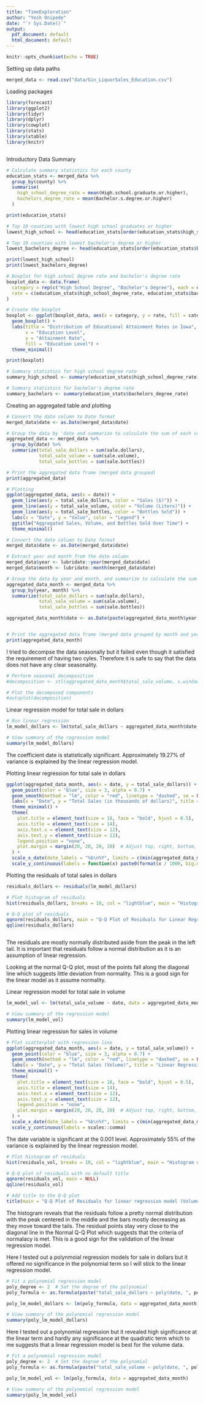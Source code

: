 ```yaml
---
title: "TimeExploration"
author: "Yesh Onipede"
date: "`r Sys.Date()`"
output:
  pdf_document: default
  html_document: default
---
```


```r
knitr::opts_chunk$set(echo = TRUE)
```

Setting up data paths 
```r
merged_data <- read.csv("data/Gin_LiquorSales_Education.csv")
```

Loading packages 
```r
library(forecast)
library(ggplot2)
library(tidyr)
library(dplyr)
library(cowplot)
library(stats)
library(xtable)
library(knitr)



```
Introductory Data Summary
```r
# Calculate summary statistics for each county
education_stats <- merged_data %>%
  group_by(county) %>%
  summarise(
    high_school_degree_rate = mean(High.school.graduate.or.higher),
    bachelors_degree_rate = mean(Bachelor.s.degree.or.higher)
  )

print(education_stats)

# Top 10 counties with lowest high school graduates or higher
lowest_high_school <- head(education_stats[order(education_stats$high_school_degree_rate),], 10)

# Top 10 counties with lowest bachelor's degree or higher
lowest_bachelors_degree <- head(education_stats[order(education_stats$bachelors_degree_rate),], 10)

print(lowest_high_school)
print(lowest_bachelors_degree)


```

```r


# Boxplot for high school degree rate and bachelor's degree rate
boxplot_data <- data.frame(
  category = rep(c("High School Degree", "Bachelor's Degree"), each = nrow(education_stats)),
  rate = c(education_stats$high_school_degree_rate, education_stats$bachelors_degree_rate)
)

# Create the boxplot
boxplot <- ggplot(boxplot_data, aes(x = category, y = rate, fill = category)) +
  geom_boxplot() +
  labs(title = "Distribution of Educational Attainment Rates in Iowa",
       x = "Education Level",
       y = "Attainment Rate",
       fill = "Education Level") +
  theme_minimal()

print(boxplot)

# Summary statistics for high school degree rate
summary_high_school <- summary(education_stats$high_school_degree_rate)

# Summary statistics for bachelor's degree rate
summary_bachelors <- summary(education_stats$bachelors_degree_rate)


```




Creating an aggregated table and plotting 
```r
# Convert the date column to Date format 
merged_data$date <- as.Date(merged_data$date)

# Group the data by 'date and summarize to calculate the sum of each variable for each date
aggregated_data <- merged_data %>%
  group_by(date) %>%
  summarize(total_sale_dollars = sum(sale.dollars),
            total_sale_volume = sum(sale.volume),
            total_sale_bottles = sum(sale.bottles))

# Print the aggregated data frame (merged data grouped)
print(aggregated_data)

# Plotting
ggplot(aggregated_data, aes(x = date)) +
  geom_line(aes(y = total_sale_dollars, color = "Sales ($)")) +
  geom_line(aes(y = total_sale_volume, color = "Volume (Liters)")) +
  geom_line(aes(y = total_sale_bottles, color = "Bottles Sold")) +
  labs(x = "Date", y = "Value", color = "Legend") +
  ggtitle("Aggregated Sales, Volume, and Bottles Sold Over Time") +
  theme_minimal()


```

```r

# Convert the date column to Date format 
merged_data$date <- as.Date(merged_data$date)

# Extract year and month from the date column
merged_data$year <- lubridate::year(merged_data$date)
merged_data$month <- lubridate::month(merged_data$date)

# Group the data by year and month, and summarize to calculate the sum of each variable for each month
aggregated_data_month <- merged_data %>%
  group_by(year, month) %>%
  summarize(total_sale_dollars = sum(sale.dollars),
            total_sale_volume = sum(sale.volume),
            total_sale_bottles = sum(sale.bottles))

aggregated_data_month$date <- as.Date(paste(aggregated_data_month$year, aggregated_data_month$month, "01", sep = "-"))


# Print the aggregated data frame (merged data grouped by month and year)
print(aggregated_data_month)


```

I tried to decompse the data seasonally but it failed even though it satisfied the requirement of having two cyles. Therefore it is safe to say that the data does not have any clear seasonality.
```r


# Perform seasonal decomposition
#decomposition <- stl(aggregated_data_month$total_sale_volume, s.window = "periodic")

# Plot the decomposed components
#autoplot(decomposition)

```

Linear regression model for total sale in dollars 
```r
# Run linear regression
lm_model_dollars <- lm(total_sale_dollars ~ aggregated_data_month$date, data = aggregated_data_month)

# View summary of the regression model
summary(lm_model_dollars)


```

The coefficient date is statistically significant. 
Approximately 19.27% of variance is explained by the linear regression model.

Plotting linear regression for total sale in dollars
```r
ggplot(aggregated_data_month, aes(x = date, y = total_sale_dollars)) +
  geom_point(color = "blue", size = 3, alpha = 0.7) +  
  geom_smooth(method = "lm", color = "red", linetype = "dashed", se = FALSE) +
  labs(x = "Date", y = "Total Sales (in thousands of dollars)", title = "Linear Regression Model\n(Sales in Dollars)") +
  theme_minimal() +
  theme(
    plot.title = element_text(size = 18, face = "bold", hjust = 0.5),
    axis.title = element_text(size = 14),
    axis.text.x = element_text(size = 12),  
    axis.text.y = element_text(size = 12),  
    legend.position = "none",
    plot.margin = margin(20, 20, 20, 20)  # Adjust top, right, bottom, left margins
  ) +
  scale_x_date(date_labels = "%b\n%Y", limits = c(min(aggregated_data_month$date), max(aggregated_data_month$date))) +
  scale_y_continuous(labels = function(x) paste0(format(x / 1000, big.mark = ",", scientific = FALSE)))


```
Plotting the residuals of total sales in dollars 
```r

residuals_dollars <- residuals(lm_model_dollars)

# Plot histogram of residuals
hist(residuals_dollars, breaks = 10, col = "lightblue", main = "Histogram of Residuals for Linear Regression (Dollars)", xlab = "Residuals")

# Q-Q plot of residuals
qqnorm(residuals_dollars, main = "Q-Q Plot of Residuals for Linear Regression (Dollars)")
qqline(residuals_dollars)



```

The residuals are mostly normally distributed aside from the peak in the left tail. It is important that residuals follow a normal distribution as it is an assumption of linear regression. 

Looking at the normal Q-Q plot, most of the points fall along the diagonal line which suggests little deviation from normality. This is a good sign for the linear model as it assume normality. 

Linear regression model for total sale in volume
```r
lm_model_vol <- lm(total_sale_volume ~ date, data = aggregated_data_month)

# View summary of the regression model
summary(lm_model_vol)
```

Plotting linear regression for sales in volume 
```r
# Plot scatterplot with regression line
ggplot(aggregated_data_month, aes(x = date, y = total_sale_volume)) +
  geom_point(color = "blue", size = 3, alpha = 0.7) +  
  geom_smooth(method = "lm", color = "red", linetype = "dashed", se = FALSE) +
  labs(x = "Date", y = "Total Sales (Volume)", title = "Linear Regression Model\n(Sales in Volume)") +
  theme_minimal() +
  theme(
    plot.title = element_text(size = 18, face = "bold", hjust = 0.5),
    axis.title = element_text(size = 14),
    axis.text.x = element_text(size = 12),  
    axis.text.y = element_text(size = 12),  
    legend.position = "none",
    plot.margin = margin(20, 20, 20, 20)  # Adjust top, right, bottom, left margins
  ) +
  scale_x_date(date_labels = "%b\n%Y", limits = c(min(aggregated_data_month$date), max(aggregated_data_month$date))) +  
  scale_y_continuous(labels = scales::comma)  


```
The date variable is significant at the 0.001 level.
Approximately 55% of the variance is explained by the linear regression model.


```r
# Plot histogram of residuals
hist(residuals_vol, breaks = 10, col = "lightblue", main = "Histogram of Residuals for linear regression model (Volume)", xlab = "Residuals")

# Q-Q plot of residuals with no default title
qqnorm(residuals_vol, main = NULL)
qqline(residuals_vol)

# Add title to the Q-Q plot
title(main = "Q-Q Plot of Residuals for linear regression model (Volume)")

```
The histogram reveals that the residuals follow a pretty normal distribution with the peak centered in the middle and the bars mostly decreasing as they move toward the tails. The residual points stay very close to the diagonal line in the Normal Q-Q Plot which suggests that the criteria of normalacy is met. This is a good sign for the validation of the linear regression model. 


Here I tested out a polynmoial regression models for sale in dollars but it offered no significance in the polynomial term so I will stick to the linear regression model.
```r
# Fit a polynomial regression model
poly_degree <- 2  # Set the degree of the polynomial
poly_formula <- as.formula(paste("total_sale_dollars ~ poly(date, ", poly_degree, ")", sep = ""))  # polynomial formula

poly_lm_model_dollars <- lm(poly_formula, data = aggregated_data_month)

# View summary of the polynomial regression model
summary(poly_lm_model_dollars)

```


Here I tested out a polynomial regression but it revealed high significance at the linear term and hardly any significance at the quadratic term which to me suggests that a linear regression model is best for the volume data.
```r
# Fit a polynomial regression model
poly_degree <- 2  # Set the degree of the polynomial
poly_formula <- as.formula(paste("total_sale_volume ~ poly(date, ", poly_degree, ")", sep = "")) # polynomial formula

poly_lm_model_vol <- lm(poly_formula, data = aggregated_data_month)

# View summary of the polynomial regression model
summary(poly_lm_model_vol)

```
